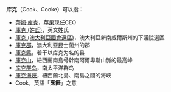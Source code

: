 {{noteTA
|1=zh:澳大利亞;zh-cn:澳大利亚;zh-hk:澳洲;
}}
'''库克'''（Cook、Cooke）可以指：

*[[蒂姆·库克|蒂姆·库克]]，[[蘋果公司|苹果]]现任CEO
*[[庫克_(姓氏)|庫克 (姓氏)]]，英文姓氏
*[[庫克_(澳大利亞國會選區)|庫克 (澳大利亞國會選區)]]，澳大利亞新南威爾斯州的下議院選區
*[[庫克郡|庫克郡]]，澳大利亞昆士蘭州的郡
*[[庫克縣|庫克縣]]，若干以库克为名的县
*[[庫克山|庫克山]]，紐西蘭南島骨幹南阿爾卑斯山脈的最高峰
*[[库克群岛|库克群岛]]，南太平洋群岛
*[[庫克海峽|庫克海峽]]，紐西蘭北島、南島之間的海峡
* Cook，英語「'''烹飪'''」之意

{{Disambig|Cat=二字消歧义}}
